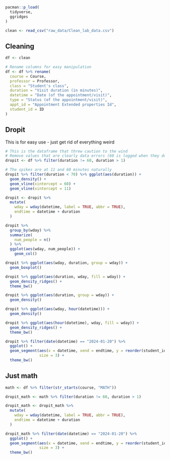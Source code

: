 

```r
pacman::p_load(
  tidyverse,
  ggridges
)

clean <- read_csv("raw_data/Clean_lab_data.csv")
```

## Cleaning

```r
df <- clean

# Rename columns for easy manipulation
df <- df %>% rename(
  course = Course,
  professor = Professor,
  class = "Student's class",
  duration = "Visit duration (in minutes)",
  datetime = "Date (of the appointment/visit)",
  type = "Status (of the appointment/visit)",
  appt_id = "Appointment Extended properties Id",
  student_id = ID
)
```

## Dropit

This is for easy use - just get rid of everything weird

```r
# This is the dataframe that threw caution to the wind
# Remove values that are clearly data errors (60 is logged when they don't log out)
dropit <- df %>% filter(duration != 60, duration > 1)

# The spikes are at 11 and 60 minutes naturally
dropit %>% filter(duration < 70) %>% ggplot(aes(duration)) +
  geom_density() +
  geom_vline(xintercept = 60) +
  geom_vline(xintercept = 11)

dropit <- dropit %>% 
  mutate(
    wday = wday(datetime, label = TRUE, abbr = TRUE),
    endtime = datetime + duration
  ) 

dropit %>% 
  group_by(wday) %>% 
  summarize(
    num_people = n()
  ) %>% 
  ggplot(aes(wday, num_people)) +
    geom_col()

dropit %>% ggplot(aes(wday, duration, group = wday)) +
  geom_boxplot()

dropit %>% ggplot(aes(duration, wday, fill = wday)) +
  geom_density_ridges() +
  theme_bw()

dropit %>% ggplot(aes(duration, group = wday)) +
  geom_density()

dropit %>% ggplot(aes(wday, hour(datetime))) +
  geom_density()

dropit %>% ggplot(aes(hour(datetime), wday, fill = wday)) +
  geom_density_ridges() +
  theme_bw()

dropit %>% filter(date(datetime) == "2024-01-20") %>%
  ggplot() +
  geom_segment(aes(x = datetime, xend = endtime, y = reorder(student_id, datetime), yend = reorder(student_id, datetime)), 
               size = 3) +
  theme_bw()
```

## Just math

```r
math <- df %>% filter(str_starts(course, "MATH"))

dropit_math <- math %>% filter(duration != 60, duration > 1)
```

```r
dropit_math <- dropit_math %>% 
  mutate(
    wday = wday(datetime, label = TRUE, abbr = TRUE),
    endtime = datetime + duration
  ) 

dropit_math %>% filter(date(datetime) == "2024-01-20") %>%
  ggplot() +
  geom_segment(aes(x = datetime, xend = endtime, y = reorder(student_id, datetime), yend = reorder(student_id, datetime)), 
               size = 3) +
  theme_bw()
```






